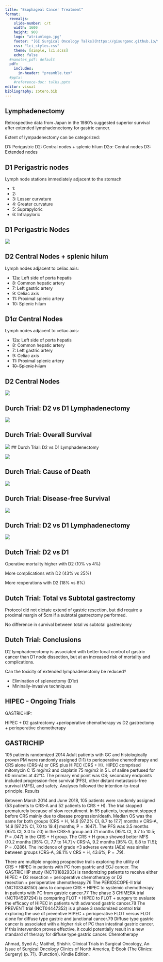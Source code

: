 ```yaml
---
title: "Esophageal Cancer Treatment"
format: 
  revealjs:
    slide-number: c/t
    width: 1600
    height: 900
    logo: "atriumlogo.jpg"
    footer: "[GI Surgical Oncology Talks](https://gisurgonc.github.io/talks/)"
    css: "lci_styles.css"
    theme: [simple, lci.scss]
    echo: false
  #nanotes_pdf: default
  pdf:
    includes:
      in-header: "preamble.tex"
  #pptx: 
    #reference-doc: talks.pptx
editor: visual
bibliography: zotero.bib
---
```


## Lymphadenectomy

Retrospective data from Japan in the 1980's suggested superior survival after extended lymphadenectomy for gastric cancer.

Extent of lympadenectomy can be categorized:

D1: Perigastric D2: Central nodes + splenic hilum D2$\alpha$: Central nodes D3: Extended nodes

## D1 Perigastric nodes

Lymph node stations immediately adjacent to the stomach

-   1:
-   2:
-   3: Lesser curvature
-   4: Greater curvature
-   5: Suprapyloric
-   6: Infrapyloric

## D1 Perigastric Nodes

![](https://deidt7p41jzcy.cloudfront.net/songun-gr1_lrg_D1_1980.png)

## D2 Central Nodes + splenic hilum

Lymph nodes adjacent to celiac axis:

-   12a: Left side of porta hepatis
-   8: Common hepatic artery
-   7: Left gastric artery
-   9: Celiac axis
-   11: Proximal splenic artery
-   10: Splenic hilum

## D1$\alpha$ Central Nodes

Lymph nodes adjacent to celiac axis:

-   12a: Left side of porta hepatis
-   8: Common hepatic artery
-   7: Left gastric artery
-   9: Celiac axis
-   11: Proximal splenic artery
-   ~~10: Splenic hilum~~

## D2 Central Nodes

![](https://deidt7p41jzcy.cloudfront.net/songun-gr1_lrg_D2_1980.png)

## Durch Trial: D2 vs D1 Lymphadenectomy


![](https://deidt7p41jzcy.cloudfront.net/songun-gr2_lrg.gif)

## Durch Trial: Overall Survival


![](https://deidt7p41jzcy.cloudfront.net/songun-gr3_lrg.jpg)
## Durch Trial: D2 vs D1 Lymphadenectomy


![](https://deidt7p41jzcy.cloudfront.net/songun-gr3_lrg.jpg)

## Durch Trial: Cause of Death


![](https://deidt7p41jzcy.cloudfront.net/songun-gr4_lrg.jpg)

## Durch Trial: Disease-free Survival


![](https://deidt7p41jzcy.cloudfront.net/songun-gr5_lrg.jpg)

## Durch Trial: D2 vs D1 Lymphadenectomy


![](https://deidt7p41jzcy.cloudfront.net/songun-gr3_lrg.jpg)

## Dutch Trial: D2 vs D1 

Operative mortality higher with D2 (10% vs 4%)

More complications wtih D2 (43% vs 25%)

More reoperations with D2 (18% vs 8%)

## Dutch Trial: Total vs Subtotal gastrectomy

Protocol did not dictate extend of gastric resection, but did require a proximal margin of 5cm if a subtotal gastrectomy performed.

No difference in survival between total vs subtotal gastrectomy

## Dutch Trial: Conclusions

D2 lymphadenectomy is associated with better local control of gastric cancer than D1 node dissection, but at an increased risk of mortality and complications.

Can the toxicity of extended lymphadenectomy be reduced?

- Elimination of splenectomy (D1$\alpha$)
- Mininally-invasive techniques

## HIPEC - Ongoing Trials

GASTRICHIP:

HIPEC + D2 gastrectomy +perioperative chemotherapy
vs
D2 gastrectomy + perioperative chemotherapy

## GASTRICHIP

105 patients randomized 2014 
Adult patients with GC and histologically proven PM were randomly assigned (1:1) to perioperative chemotherapy and CRS alone (CRS-A) or CRS plus HIPEC (CRS + H). HIPEC comprised mitomycin C 15 mg/m2 and cisplatin 75 mg/m2 in 5 L of saline perfused for 60 minutes at 42°C. The primary end point was OS; secondary endpoints included progression-free survival (PFS), other distant metastasis-free survival (MFS), and safety. Analyses followed the intention-to-treat principle.
Results

Between March 2014 and June 2018, 105 patients were randomly assigned (53 patients to CRS-A and 52 patients to CRS + H). The trial stopped prematurely because of slow recruitment. In 55 patients, treatment stopped before CRS mainly due to disease progression/death. Median OS was the same for both groups (CRS + H, 14.9 [97.2% CI, 8.7 to 17.7] months v CRS-A, 14.9 [97.2% CI, 7.0 to 19.4] months; P = .1647). The PFS was 3.5 months (95% CI, 3.0 to 7.0) in the CRS-A group and 7.1 months (95% CI, 3.7 to 10.5; P = .047) in the CRS + H group. The CRS + H group showed better MFS (10.2 months [95% CI, 7.7 to 14.7] v CRS-A, 9.2 months [95% CI, 6.8 to 11.5]; P = .0286). The incidence of grade ≥3 adverse events (AEs) was similar between groups (CRS-A, 38.1% v CRS + H, 43.6%; P = .79).

There are multiple ongoing prospective trails exploring the utility of CRS + HIPEC in patients with PC from gastric and EGJ cancer. The GASTRICHIP study (NCT01882933) is randomizing patients to receive either HIPEC + D2 resection + perioperative chemotherapy or D2 resection + perioperative chemotherapy.76 The PERIOSCOPE-II trial (NCT03348150) aims to compare CRS + HIPEC to systemic chemotherapy in patients with PC from gastric cancer.77 The phase 3 CHIMERA trial (NCT04597294) is comparing FLOT + HIPEC to FLOT + surgery to evaluate the efficacy of HIPEC in patients with advanced gastric cancer.78 The PREVENT trial (NCT04447352) is a phase 3 randomized control trial exploring the use of preventive HIPEC + perioperative FLOT versus FLOT alone for diffuse type gastric and junctional cancer.79 Diffuse type gastric cancer is associated with a higher risk of PC than intestinal gastric cancer. If this intervention proves effective, it could potentially result in a new standard of therapy for diffuse type gastric cancer. Chemotherapy

Ahmad, Syed A.; Maithel, Shishir. Clinical Trials in Surgical Oncology, An Issue of Surgical Oncology Clinics of North America, E-Book (The Clinics: Surgery) (p. 71). (Function). Kindle Edition. 

